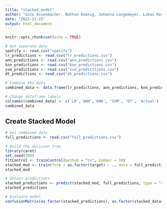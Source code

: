 ```yaml
---
title: "stacked_model"
author: "Gino Assenmacher, Nathan Koenig, Johanna Langemeyer, Lukas Resch, Ben Roemer"
date: "2022-11-15"
output: html_document
---
```


```r
knitr::opts_chunk$set(echo = TRUE)
```

```r
# Get separate data
spotify <- read.csv("spotify")
lr_predictions <- read.csv("lr_predictions.csv")
ann_predictions <- read.csv("ann_predictions.csv")
knn_predictions <- read.csv("knn_predictions.csv")
svm_predictions <- read.csv("svm_predicitions.csv")
dt_predictions <- read.csv("dt_predictions.csv")

# Combine the data
combined_data <- data.frame(lr_predictions, ann_predictions, knn_predictions, svm_predictions, dt_predictions, spotify$target)

# Change dataframe labels
colnames(combined_data) <- c('LR','ANN','KNN', 'SVM', 'DT', 'Actual')
combined_data
```


## Create Stacked Model

```r
# Get combined data
full_predictions <- read.csv("full_predictions.csv")

# Build the decision tree
library(caret)
set.seed(300)
fitControl <- trainControl(method = "cv", number = 10)
stacked_mod <- train(form = as.factor(target) ~ ., data = full_predictions, trControl = fitControl, method = "C5.0")
stacked_mod

# Obtain predictions
stacked_predictions <- predict(stacked_mod, full_predictions, type = "raw")
stacked_predictions

# Evaluate model
confusionMatrix(as.factor(stacked_predictions), as.factor(stacked_data$target), positive = "1")
```



